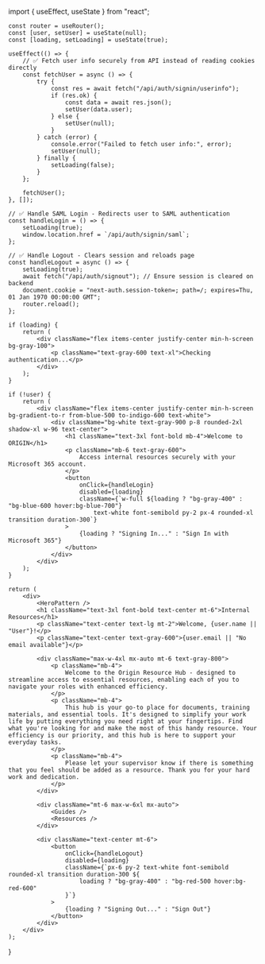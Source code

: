 ﻿import { useEffect, useState } from "react";


    const router = useRouter();
    const [user, setUser] = useState(null);
    const [loading, setLoading] = useState(true);

    useEffect(() => {
        // ✅ Fetch user info securely from API instead of reading cookies directly
        const fetchUser = async () => {
            try {
                const res = await fetch("/api/auth/signin/userinfo");
                if (res.ok) {
                    const data = await res.json();
                    setUser(data.user);
                } else {
                    setUser(null);
                }
            } catch (error) {
                console.error("Failed to fetch user info:", error);
                setUser(null);
            } finally {
                setLoading(false);
            }
        };

        fetchUser();
    }, []);

    // ✅ Handle SAML Login - Redirects user to SAML authentication
    const handleLogin = () => {
        setLoading(true);
        window.location.href = `/api/auth/signin/saml`;
    };

    // ✅ Handle Logout - Clears session and reloads page
    const handleLogout = async () => {
        setLoading(true);
        await fetch("/api/auth/signout"); // Ensure session is cleared on backend
        document.cookie = "next-auth.session-token=; path=/; expires=Thu, 01 Jan 1970 00:00:00 GMT";
        router.reload();
    };

    if (loading) {
        return (
            <div className="flex items-center justify-center min-h-screen bg-gray-100">
                <p className="text-gray-600 text-xl">Checking authentication...</p>
            </div>
        );
    }

    if (!user) {
        return (
            <div className="flex items-center justify-center min-h-screen bg-gradient-to-r from-blue-500 to-indigo-600 text-white">
                <div className="bg-white text-gray-900 p-8 rounded-2xl shadow-xl w-96 text-center">
                    <h1 className="text-3xl font-bold mb-4">Welcome to ORIGIN</h1>
                    <p className="mb-6 text-gray-600">
                        Access internal resources securely with your Microsoft 365 account.
                    </p>
                    <button
                        onClick={handleLogin}
                        disabled={loading}
                        className={`w-full ${loading ? "bg-gray-400" : "bg-blue-600 hover:bg-blue-700"} 
                            text-white font-semibold py-2 px-4 rounded-xl transition duration-300`}
                    >
                        {loading ? "Signing In..." : "Sign In with Microsoft 365"}
                    </button>
                </div>
            </div>
        );
    }

    return (
        <div>
            <HeroPattern />
            <h1 className="text-3xl font-bold text-center mt-6">Internal Resources</h1>
            <p className="text-center text-lg mt-2">Welcome, {user.name || "User"}!</p>
            <p className="text-center text-gray-600">{user.email || "No email available"}</p>

            <div className="max-w-4xl mx-auto mt-6 text-gray-800">
                <p className="mb-4">
                    Welcome to the Origin Resource Hub - designed to streamline access to essential resources, enabling each of you to navigate your roles with enhanced efficiency.
                </p>
                <p className="mb-4">
                    This hub is your go-to place for documents, training materials, and essential tools. It's designed to simplify your work life by putting everything you need right at your fingertips. Find what you're looking for and make the most of this handy resource. Your efficiency is our priority, and this hub is here to support your everyday tasks.
                </p>
                <p className="mb-4">
                    Please let your supervisor know if there is something that you feel should be added as a resource. Thank you for your hard work and dedication.
                </p>
            </div>

            <div className="mt-6 max-w-6xl mx-auto">
                <Guides />
                <Resources />
            </div>

            <div className="text-center mt-6">
                <button
                    onClick={handleLogout}
                    disabled={loading}
                    className={`px-6 py-2 text-white font-semibold rounded-xl transition duration-300 ${
                        loading ? "bg-gray-400" : "bg-red-500 hover:bg-red-600"
                    }`}
                >
                    {loading ? "Signing Out..." : "Sign Out"}
                </button>
            </div>
        </div>
    );
}
